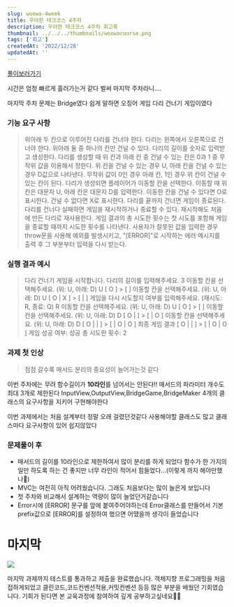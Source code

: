 ```yaml
---
slug: woowa-4week
title: 우아한 테크코스 4주차
description: 우아한 테크코스 4주차 회고록
thumbnail: ../../../thumbnails/woowacourse.png
tags: ['회고']
createdAt: '2022/12/28'
updatedAt: ''
---
```


[풀이보러가기](https://github.com/Ryong-E/javascript-bridge)

시간은 엄청 빠르게 흘러가는거 같다
벌써 마지막 주차라니....

마지막 주차 문제는 Bridge였다 쉽게 말하면 오징어 게임 다리 건너기 게임이였다

### 기능 요구 사항

> 위아래 두 칸으로 이루어진 다리를 건너야 한다.
> 다리는 왼쪽에서 오른쪽으로 건너야 한다.
> 위아래 둘 중 하나의 칸만 건널 수 있다.
> 다리의 길이를 숫자로 입력받고 생성한다.
> 다리를 생성할 때 위 칸과 아래 칸 중 건널 수 있는 칸은 0과 1 중 무작위 값을 이용해서 정한다.
> 위 칸을 건널 수 있는 경우 U, 아래 칸을 건널 수 있는 경우 D값으로 나타낸다.
> 무작위 값이 0인 경우 아래 칸, 1인 경우 위 칸이 건널 수 있는 칸이 된다.
> 다리가 생성되면 플레이어가 이동할 칸을 선택한다.
> 이동할 때 위 칸은 대문자 U, 아래 칸은 대문자 D를 입력한다.
> 이동한 칸을 건널 수 있다면 O로 표시한다. 건널 수 없다면 X로 표시한다.
> 다리를 끝까지 건너면 게임이 종료된다.
> 다리를 건너다 실패하면 게임을 재시작하거나 종료할 수 있다.
> 재시작해도 처음에 만든 다리로 재사용한다.
> 게임 결과의 총 시도한 횟수는 첫 시도를 포함해 게임을 종료할 때까지 시도한 횟수를 나타낸다.
> 사용자가 잘못된 값을 입력한 경우 throw문을 사용해 예외를 발생시키고, "[ERROR]"로 시작하는 에러 메시지를 출력 후 그 부분부터 입력을 다시 받는다.

### 실행 결과 예시

> 다리 건너기 게임을 시작합니다.
> 다리의 길이를 입력해주세요.
> 3
> 이동할 칸을 선택해주세요. (위: U, 아래: D)
> U
> [ O ] > [ ]
> 이동할 칸을 선택해주세요. (위: U, 아래: D)
> U
> [ O | X ] > [ | ]
> 게임을 다시 시도할지 여부를 입력해주세요. (재시도: R, 종료: Q)
> R
> 이동할 칸을 선택해주세요. (위: U, 아래: D)
> U
> [ O ] > [ ]
> 이동할 칸을 선택해주세요. (위: U, 아래: D)
> D
> [ O | ] > [ | O ]
> 이동할 칸을 선택해주세요. (위: U, 아래: D)
> D
> [ O | | ] > [ | O | O ]
> 최종 게임 결과
> [ O | | ] > [ | O | O ]
> 게임 성공 여부: 성공
> 총 시도한 횟수: 2

### 과제 첫 인상

> 점점 갈수록 매서드 분리의 중요성이 늘어가는것 같다

이번 주차에는 무려 함수길이가 **10라인**를 넘어서는 안된다!!
매서드의 파라미터 개수도 최대 3개로 제한된다
InputView,OutputView,BridgeGame,BridgeMaker 4개의 클래스의 요구사항을 지키어 구현해야한다

이번 과제에서는 처음 설계부터 정말 오래 걸렸던것같다
사용해야할 클래스도 많고 클래스마다 요구사항이 있어 쉽지않았다

### 문제풀이 후

- 매서드의 길이를 10라인으로 제한하여서 많이 분리를 하게 되었다
  함수가 한 가지의 일만 하도록 하는 건 좋지만 너무 라인이 적어서 힘들었다...(이렇게 까지 해야만했나🤮)
- MVC는 여전히 아직 어려웠습니다. 그래도 처음보다는 많이 늘은게 보입니다
- 첫 주차와 비교해서 설계하는 역량이 많이 늘었던거같습니다
- Error시에 [ERROR] 문구를 앞에 붙여주어야하는데 Error클래스를 만들어서 기본 prefix값으로 [ERROR]를 설정하여 했으면 어땠을까 생각이 들었습니다

# 마지막

![](https://velog.velcdn.com/images/ryong-e/post/0f6ab322-49c9-4ce0-8ad5-f33fecd52108/image.png)

마지막 과제까지 테스트를 통과하고 제출을 완료했습니다.
객체지향 프로그래밍을 처음 접하게되었고 클린코드,코드컨벤션적용,커밋컨벤션 등등 많은 부분을 배웠던 기회였습니다.
기회가 된다면 본 교육과정에 참여하여 깊게 공부하고싶네요🫶🏻
